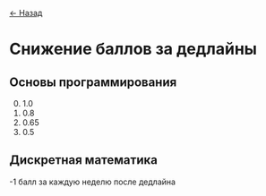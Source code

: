 <a href="javascript:history.back()">← Назад</a>

# Снижение баллов за дедлайны

## Основы программирования
0. 1.0
1. 0.8
2. 0.65
3. 0.5

## Дискретная математика
-1 балл за каждую неделю после дедлайна
